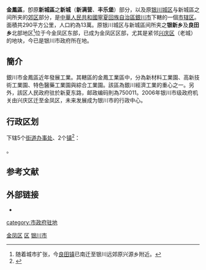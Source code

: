 {{Redirect2|金鳳|一種落葉喬木'''金鳳花'''|金鳳花}}
{{Infobox China County
|Belong = [[宁夏回族自治区|宁夏回族自治区]][[银川市|银川市]]
}}

'''金鳳區'''，卽原'''新城區'''之'''新城'''（'''新满营'''、'''丰乐堡'''）部分，以及原[[兴庆区|银川城区]]与新城區之间所夹的[[郊区_(银川市)|郊区]]部分，是[[中華人民共和國|中華人民共和國]][[寧夏回族自治區|寧夏回族自治區]][[銀川市|銀川市]]下轄的一個[[市辖区|市辖区]]。面積共290平方公里，人口約為13萬。原银川城区与新城區间所夹之'''银新乡'''及'''良田乡'''北部地区<ref>随着城市扩张，今[[良田镇_(银川市)|良田镇]]已南迁至银川远郊原兴源乡附近。</ref>位于今金凤区东部，已成为金凤区区部，尤其是紧邻[[兴庆区|兴庆区]]（老城）的地块，今已是银川市政府所在地。

== 簡介 ==
銀川市金鳳區近年發展工業。其轄區的金鳳工業區中，分為新材料工業園、高新技術工業園、特色醫藥工業園與綜合工業園。該區為銀川經濟工業的重心之一。另外，該区人民政府驻於新夏东路，邮政编码則為750011。2006年银川市级政府机关由兴庆区迁至金凤区，未来发展成为银川市的行政中心。

== 行政区划 ==
{{PAGENAMEBASE}}下辖5个[[街道办事处|街道办事处]]、2个[[行政建制镇|镇]]<ref>{{PRC admin/ref sgc|64/01/06}}</ref>：

{{PRC admin/children|64/01/06}}。

== 参考文献 ==
{{Wikisource|国务院关于同意宁夏回族自治区调整银川市市辖区行政区划的批复}}
{{reflist}}

== 外部链接 ==
* {{Official website|http://www.ycjinfeng.gov.cn/|name=银川市金凤区人民政府}}

{{金凤区行政区划}}
{{银川市行政区划}}
{{宁夏行政区划}}

[[Category:金凤区|]]
[[Category:银川区县市|区]]
[[Category:宁夏市辖区|银川市]]
[[category:市政府驻地|category:市政府驻地]]